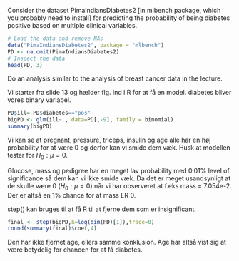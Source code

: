 Consider the dataset PimaIndiansDiabetes2 [in mlbench package, which you probably need to install] for predicting the probability of being diabetes positive based on multiple clinical variables.



```r
# Load the data and remove NAs
data("PimaIndiansDiabetes2", package = "mlbench")
PD <- na.omit(PimaIndiansDiabetes2)
# Inspect the data
head(PD, 3)
```

Do an analysis similar to the analysis of breast cancer data in the lecture.

Vi starter fra slide 13 og hælder flg. ind i R for at få en model. diabetes bliver vores binary variabel.
```r
PD$ill= PD$diabetes=="pos"
bigPD <- glm(ill~., data=PD[,-9], family = binomial)
summary(bigPD)
```
Vi kan se at pregnant, pressure, triceps, insulin og age alle har en høj probability for at være 0 og derfor kan vi smide dem væk. Husk at modellen tester for $H_0 : \mu = 0$.

Glucose, mass og pedigree har en meget lav probability med 0.01\% level of significance så dem kan vi ikke smide væk. Da det er meget usandsynligt at de skulle være 0 ($H_0 : \mu = 0$) når vi har observeret at f.eks mass = 7.054e-2. Der er altså en 1\% chance for at mass ER 0.

step() kan bruges til at få R til at fjerne dem som er insignificant.

```r
final <- step(bigPD,k=log(dim(PD)[1]),trace=0)
round(summary(final)$coef,4)
```
Den har ikke fjernet age, ellers samme konklusion. Age har altså vist sig at være betydelig for chancen for at få diabetes.



